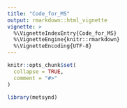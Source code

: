 ```yaml
---
title: "Code_for_MS"
output: rmarkdown::html_vignette
vignette: >
  %\VignetteIndexEntry{Code_for_MS}
  %\VignetteEngine{knitr::rmarkdown}
  %\VignetteEncoding{UTF-8}
---
```


```r
knitr::opts_chunk$set(
  collapse = TRUE,
  comment = "#>"
)
```

```r
library(metsynd)
```
